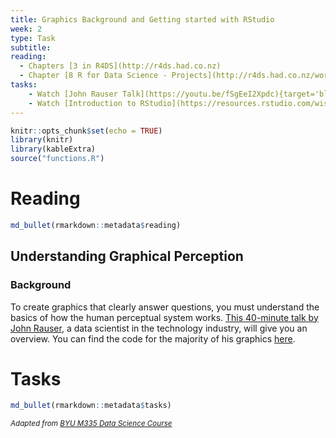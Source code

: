 ```yaml
---
title: Graphics Background and Getting started with RStudio
week: 2
type: Task
subtitle: 
reading:
  - Chapters [3 in R4DS](http://r4ds.had.co.nz)
  - Chapter [8 R for Data Science - Projects](http://r4ds.had.co.nz/workflow-projects.html){target='blank'}
tasks:
    - Watch [John Rauser Talk](https://youtu.be/fSgEeI2Xpdc){target='blank'}
    - Watch [Introduction to RStudio](https://resources.rstudio.com/wistia-rstudio-essentials-2/rstudioessentialsprogrammingpart1-2)
---
```


```r
knitr::opts_chunk$set(echo = TRUE)
library(knitr)
library(kableExtra)
source("functions.R")

```

# Reading

```r
md_bullet(rmarkdown::metadata$reading)
```

## Understanding Graphical Perception
### Background 
To create graphics that clearly answer questions, you must understand the basics of how the human perceptual system works. [This 40-minute talk by John Rauser](https://youtu.be/fSgEeI2Xpdc){target="blank"}, a data scientist in the technology industry, will give you an overview. You can find the code for the majority of his graphics [here](https://github.com/jrauser/writing/blob/master/how_humans_see_data/hhsd_notes.Rmd){target="blank"}.

# Tasks

```r
md_bullet(rmarkdown::metadata$tasks)
```

<i> <small> Adapted from [BYU M335 Data Science Course](https://byuistats.github.io/M335){target='blank'} </small> </i>

